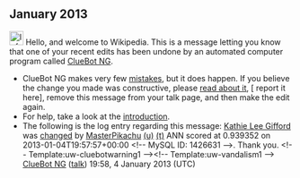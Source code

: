<article id="38121521" title=User talk:MasterPikachu>
	<talkpage id="38121521" title="User talk:MasterPikachu">


== January 2013 ==
[[Image:Information.svg|left|25px|alt=|link=]] Hello, and welcome to Wikipedia. This is a message letting you know that one of your recent edits has been undone by an automated computer program called [[User:ClueBot NG|ClueBot NG]].
{{clear}}
* ClueBot NG makes very few [[User:ClueBot NG#Information About False Positives|mistakes]], but it does happen. If you believe the change you made was constructive, please [[User:ClueBot NG#Information About False Positives|read about it]], [{{User:ClueBot NG/Warnings/FPReport|1426631}} report it here], remove this message from your talk page, and then make the edit again.
* For help, take a look at the [[Wikipedia:Introduction|introduction]].
* The following is the log entry regarding this message: [[Kathie Lee Gifford]] was [http://en.wikipedia.org/w/index.php?title=Kathie+Lee+Gifford&amp;diff=531326682&amp;oldid=531072519 changed] by [[Special:Contributions/MasterPikachu|MasterPikachu]] [[User:MasterPikachu|(u)]] [[User talk:MasterPikachu|(t)]] ANN scored at 0.939352 on 2013-01-04T19:57:57+00:00 &lt;!-- MySQL ID: 1426631 --&gt;. Thank you. &lt;!-- Template:uw-cluebotwarning1 --&gt;&lt;!-- Template:uw-vandalism1 --&gt; [[User:ClueBot NG|ClueBot NG]] ([[User talk:ClueBot NG|talk]]) 19:58, 4 January 2013 (UTC)
	</talkpage>
</article>